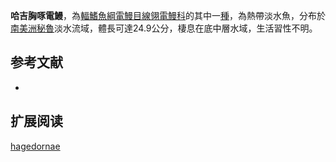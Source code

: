 {{Speciesbox
| name = 哈吉胸啄電鰻
| image = 
| image_caption = 
| image_width = 250px
| status = NE
| status_system = IUCN3.1
| genus = Sternarchorhynchus
| species = hagedornae
| authority = [[de_Santana_&_Vari|de Santana & Vari]], 2010
| synonyms = 
}}
'''哈吉胸啄電鰻'''，為[[輻鰭魚綱|輻鰭魚綱]][[電鰻目|電鰻目]][[線翎電鰻科|線翎電鰻科]]的其中一[[種|種]]，為熱帶淡水魚，分布於[[南美洲|南美洲]][[秘魯|秘魯]]淡水流域，體長可達24.9公分，棲息在底中層水域，生活習性不明。

==参考文献==
*{{FishBase_species|genus=Sternarchorhynchus|species=hagedornae|year=2015|month=10}}

== 扩展阅读 ==
{{refbegin}}
{{wikispecies-inline|Sternarchorhynchus hagedornae|哈吉胸啄電鰻}}
{{refend}}
{{Taxonbar|from=Q6407002}}

[[Category:胸啄電鰻屬|hagedornae]]